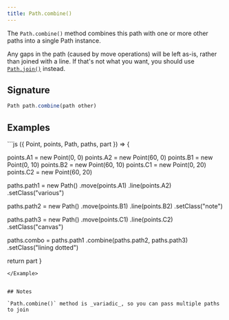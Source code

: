 ```yaml
---
title: Path.combine()
---
```


The `Path.combine()` method combines this path with one or more other paths
into a single Path instance.

Any gaps in the path (caused by move operations) will be left as-is, rather
than joined with a line.  If that's not what you want, you should use
[`Path.join()`](/reference/api/path/join) instead.

## Signature

```js
Path path.combine(path other)
```

## Examples

<Example caption="Example of the Path.combine() method">
```js
({ Point, points, Path, paths, part }) => {

  points.A1 = new Point(0, 0)
  points.A2 = new Point(60, 0)
  points.B1 = new Point(0, 10)
  points.B2 = new Point(60, 10)
  points.C1 = new Point(0, 20)
  points.C2 = new Point(60, 20)

  paths.path1 = new Path()
    .move(points.A1)
    .line(points.A2)
    .setClass("various")

  paths.path2 = new Path()
    .move(points.B1)
    .line(points.B2)
    .setClass("note")

  paths.path3 = new Path()
    .move(points.C1)
    .line(points.C2)
    .setClass("canvas")

  paths.combo = paths.path1
    .combine(paths.path2, paths.path3)
    .setClass("lining dotted")

  return part
}
```
</Example>


## Notes

`Path.combine()` method is _variadic_, so you can pass multiple paths to join
